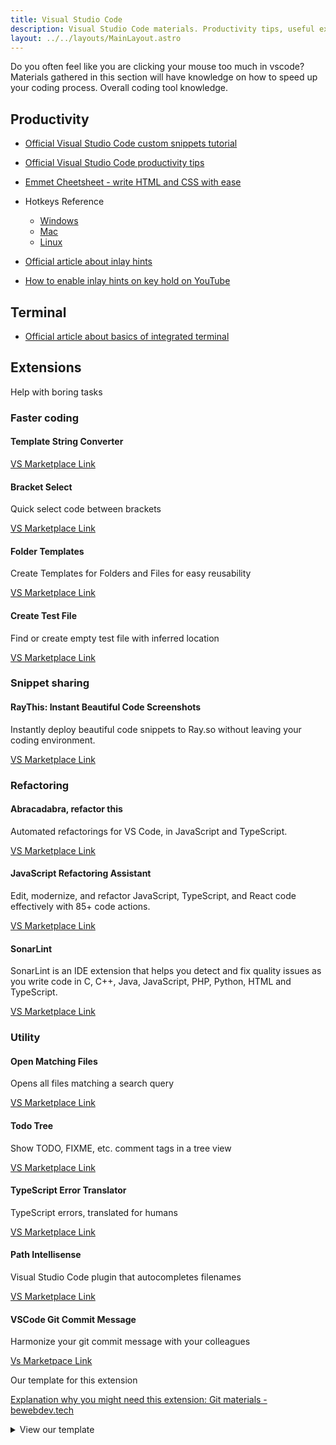 ```yaml
---
title: Visual Studio Code
description: Visual Studio Code materials. Productivity tips, useful extensions and templates
layout: ../../layouts/MainLayout.astro
---
```


Do you often feel like you are clicking your mouse too much in vscode? Materials gathered in this section will have knowledge on how to speed up your coding process. Overall coding tool knowledge.

## Productivity

- [Official Visual Studio Code custom snippets tutorial](<(https://code.visualstudio.com/docs/editor/userdefinedsnippets)>)
- [Official Visual Studio Code productivity tips](<(https://code.visualstudio.com/docs/introvideos/productivity)>)
- [Emmet Cheetsheet - write HTML and CSS with ease](<(https://docs.emmet.io/cheat-sheet/)>)
- Hotkeys Reference

  - [Windows](<(https://code.visualstudio.com/shortcuts/keyboard-shortcuts-windows.pdf)>)
  - [Mac](<(https://code.visualstudio.com/shortcuts/keyboard-shortcuts-macos.pdf)>)
  - [Linux](<(https://code.visualstudio.com/shortcuts/keyboard-shortcuts-linux.pdf)>)

- [Official article about inlay hints](<(https://code.visualstudio.com/docs/typescript/typescript-editing)>)

- [How to enable inlay hints on key hold on YouTube](<(https://www.youtube.com/watch?v=uvrIFZYW7eg)>)

## Terminal

- [Official article about basics of integrated terminal](<(https://code.visualstudio.com/docs/terminal/basics)>)

## Extensions

Help with boring tasks

### Faster coding

#### Template String Converter

[VS Marketplace Link](https://marketplace.visualstudio.com/items?itemName=meganrogge.template-string-converter)

#### Bracket Select

Quick select code between brackets

[VS Marketplace Link](<(https://marketplace.visualstudio.com/items?itemName=chunsen.bracket-select)>)

#### Folder Templates

Create Templates for Folders and Files for easy reusability

[VS Marketplace Link](<(https://marketplace.visualstudio.com/items?itemName=Huuums.vscode-fast-folder-structure)>)

#### Create Test File

Find or create empty test file with inferred location

[VS Marketplace Link](<(https://marketplace.visualstudio.com/items?itemName=paul-mannino.vscode-create-test-file)>)

### Snippet sharing

#### RayThis: Instant Beautiful Code Screenshots

Instantly deploy beautiful code snippets to Ray.so without leaving your coding environment.

[VS Marketplace Link](<(https://marketplace.visualstudio.com/items?itemName=Goopware.raythis)>)

### Refactoring

#### Abracadabra, refactor this

Automated refactorings for VS Code, in JavaScript and TypeScript.

[VS Marketplace Link](<(https://marketplace.visualstudio.com/items?itemName=nicoespeon.abracadabra)>)

#### JavaScript Refactoring Assistant

Edit, modernize, and refactor JavaScript, TypeScript, and React code effectively with 85+ code actions.

[VS Marketplace Link](<(https://marketplace.visualstudio.com/items?itemName=p42ai.refactor)>)

#### SonarLint

SonarLint is an IDE extension that helps you detect and fix quality issues as you write code in C, C++, Java, JavaScript, PHP, Python, HTML and TypeScript.

[VS Marketplace Link](<(https://marketplace.visualstudio.com/items?itemName=SonarSource.sonarlint-vscode)>)

### Utility

#### Open Matching Files

Opens all files matching a search query

[VS Marketplace Link](<(https://marketplace.visualstudio.com/items?itemName=bcanzanella.openmatchingfiles)>)

#### Todo Tree

Show TODO, FIXME, etc. comment tags in a tree view

[VS Marketplace Link](<(https://marketplace.visualstudio.com/items?itemName=Gruntfuggly.todo-tree)>)

#### TypeScript Error Translator

TypeScript errors, translated for humans

[VS Marketplace Link](<(https://marketplace.visualstudio.com/items?itemName=mattpocock.ts-error-translator)>)

#### Path Intellisense

Visual Studio Code plugin that autocompletes filenames

[VS Marketplace Link](<(https://marketplace.visualstudio.com/items?itemName=christian-kohler.path-intellisense)>)

#### VSCode Git Commit Message

Harmonize your git commit message with your colleagues

[Vs Marketpace Link](<(https://marketplace.visualstudio.com/items?itemName=rioukkevin.vscode-git-commit)>)

Our template for this extension

[Explanation why you might need this extension: Git materials - bewebdev.tech](<(https://bewebdev.tech/technologies/git#write-good-commit-messages)>)


<details>
	<summary>View our template</summary>
	<pre class='astro-code'>{configForGitMessageExtenstion}</pre>
</details>
